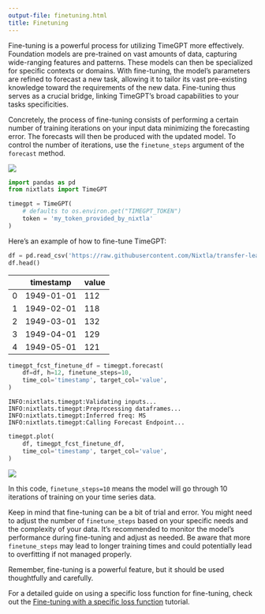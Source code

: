 ```yaml
---
output-file: finetuning.html
title: Finetuning
---
```



Fine-tuning is a powerful process for utilizing TimeGPT more
effectively. Foundation models are pre-trained on vast amounts of data,
capturing wide-ranging features and patterns. These models can then be
specialized for specific contexts or domains. With fine-tuning, the
model’s parameters are refined to forecast a new task, allowing it to
tailor its vast pre-existing knowledge toward the requirements of the
new data. Fine-tuning thus serves as a crucial bridge, linking TimeGPT’s
broad capabilities to your tasks specificities.

Concretely, the process of fine-tuning consists of performing a certain
number of training iterations on your input data minimizing the
forecasting error. The forecasts will then be produced with the updated
model. To control the number of iterations, use the `finetune_steps`
argument of the `forecast` method.

[![](https://colab.research.google.com/assets/colab-badge.svg)](https://colab.research.google.com/github/Nixtla/nixtla/blob/main/nbs/docs/tutorials/5_finetuning.ipynb)

```python
import pandas as pd
from nixtlats import TimeGPT
```


```python
timegpt = TimeGPT(
    # defaults to os.environ.get("TIMEGPT_TOKEN")
    token = 'my_token_provided_by_nixtla'
)
```

Here’s an example of how to fine-tune TimeGPT:

```python
df = pd.read_csv('https://raw.githubusercontent.com/Nixtla/transfer-learning-time-series/main/datasets/air_passengers.csv')
df.head()
```

|     | timestamp  | value |
|-----|------------|-------|
| 0   | 1949-01-01 | 112   |
| 1   | 1949-02-01 | 118   |
| 2   | 1949-03-01 | 132   |
| 3   | 1949-04-01 | 129   |
| 4   | 1949-05-01 | 121   |

```python
timegpt_fcst_finetune_df = timegpt.forecast(
    df=df, h=12, finetune_steps=10,
    time_col='timestamp', target_col='value',
)
```

``` text
INFO:nixtlats.timegpt:Validating inputs...
INFO:nixtlats.timegpt:Preprocessing dataframes...
INFO:nixtlats.timegpt:Inferred freq: MS
INFO:nixtlats.timegpt:Calling Forecast Endpoint...
```

```python
timegpt.plot(
    df, timegpt_fcst_finetune_df, 
    time_col='timestamp', target_col='value',
)
```

![](/nixtla/docs/tutorials/5_finetuning_files/figure-markdown_strict/cell-7-output-1.png)

In this code, `finetune_steps=10` means the model will go through 10
iterations of training on your time series data.

Keep in mind that fine-tuning can be a bit of trial and error. You might
need to adjust the number of `finetune_steps` based on your specific
needs and the complexity of your data. It’s recommended to monitor the
model’s performance during fine-tuning and adjust as needed. Be aware
that more `finetune_steps` may lead to longer training times and could
potentially lead to overfitting if not managed properly.

Remember, fine-tuning is a powerful feature, but it should be used
thoughtfully and carefully.

For a detailed guide on using a specific loss function for fine-tuning,
check out the [Fine-tuning with a specific loss
function](https://nixtlaverse.nixtla.io/nixtla/docs/tutorials/loss_function_finetuning.html)
tutorial.

